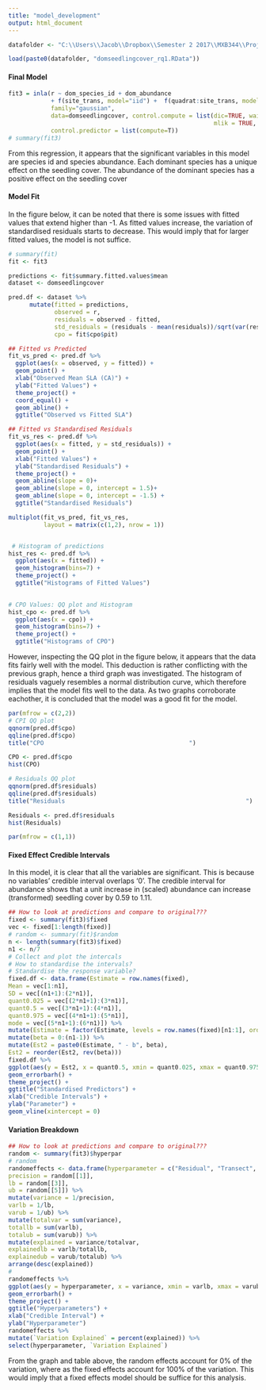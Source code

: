 ```yaml
---
title: "model_development"
output: html_document
---
```


```r
datafolder <- "C:\\Users\\Jacob\\Dropbox\\Semester 2 2017\\MXB344\\Project\\Data\\"

load(paste0(datafolder, "domseedlingcover_rq1.RData"))
```


#### Final Model
```r

fit3 = inla(r ~ dom_species_id + dom_abundance 
            + f(site_trans, model="iid") +  f(quadrat:site_trans, model = "iid"),
            family="gaussian",
            data=domseedlingcover, control.compute = list(dic=TRUE, waic = TRUE, cpo=TRUE,
                                                          mlik = TRUE, config=TRUE),
            control.predictor = list(compute=T))
# summary(fit3)

```


From this regression, it appears that the significant variables in this model are species id and species abundance. Each dominant species has a unique effect on the seedling cover. The abundance of the dominant species has a positive effect on the seedling cover


#### Model Fit
In the figure below, it can be noted that there is some issues with fitted values that extend higher than -1. As fitted values increase, the variation of standardised residuals starts to decrease. This would imply that for larger fitted values, the model is not suffice. 

```r
# summary(fit)
fit <- fit3

predictions <- fit$summary.fitted.values$mean
dataset <- domseedlingcover

pred.df <- dataset %>% 
      mutate(fitted = predictions,
             observed = r,
             residuals = observed - fitted,
             std_residuals = (residuals - mean(residuals))/sqrt(var(residuals)),
             cpo = fit$cpo$pit)

## Fitted vs Predicted
fit_vs_pred <- pred.df %>%
  ggplot(aes(x = observed, y = fitted)) +
  geom_point() +
  xlab("Observed Mean SLA (CA)") +
  ylab("Fitted Values") +
  theme_project() +
  coord_equal() +
  geom_abline() +
  ggtitle("Observed vs Fitted SLA")

## Fitted vs Standardised Residuals
fit_vs_res <- pred.df %>%
  ggplot(aes(x = fitted, y = std_residuals)) +
  geom_point() +
  xlab("Fitted Values") +
  ylab("Standardised Residuals") +
  theme_project() +
  geom_abline(slope = 0)+
  geom_abline(slope = 0, intercept = 1.5)+
  geom_abline(slope = 0, intercept = -1.5) +
  ggtitle("Standardised Residuals")

multiplot(fit_vs_pred, fit_vs_res,
          layout = matrix(c(1,2), nrow = 1))


 # Histogram of predictions
hist_res <- pred.df %>%
  ggplot(aes(x = fitted)) +
  geom_histogram(bins=7) +
  theme_project() +
  ggtitle("Histograms of Fitted Values")
  

# CPO Values: QQ plot and Histogram
hist_cpo <- pred.df %>%
  ggplot(aes(x = cpo)) +
  geom_histogram(bins=7) +
  theme_project() +
  ggtitle("Histograms of CPO")
```

However, inspecting the QQ plot in the figure below, it appears that the data fits fairly well with the model. This deduction is rather conflicting with the previous graph, hence a third graph was investigated. The histogram of residuals vaguely resembles a normal distribution curve, which therefore implies that the model fits well to the data. As two graphs corroborate eachother, it is concluded that the model was a good fit for the model. 

```r
par(mfrow = c(2,2))
# CPI QQ plot
qqnorm(pred.df$cpo)
qqline(pred.df$cpo)
title("CPO                                         ")

CPO <- pred.df$cpo
hist(CPO)

# Residuals QQ plot
qqnorm(pred.df$residuals)
qqline(pred.df$residuals)
title("Residuals                                                   ")

Residuals <- pred.df$residuals
hist(Residuals)

par(mfrow = c(1,1))
```

#### Fixed Effect Credible Intervals
In this model, it is clear that all the variables are significant. This is because no variables' credible interval overlaps '0'. The credible interval for abundance shows that a unit increase in (scaled) abundance can increase (transformed) seedling cover by 0.59 to 1.11.

```r
## How to look at predictions and compare to original???
fixed <- summary(fit3)$fixed
vec <- fixed[1:length(fixed)]
# random <- summary(fit)$random
n <- length(summary(fit3)$fixed)
n1 <- n/7
# Collect and plot the intercals
# How to standardise the intervals?
# Standardise the response variable?
fixed.df <- data.frame(Estimate = row.names(fixed),
Mean = vec[1:n1],
SD = vec[(n1+1):(2*n1)],
quant0.025 = vec[(2*n1+1):(3*n1)],
quant0.5 = vec[(3*n1+1):(4*n1)],
quant0.975 = vec[(4*n1+1):(5*n1)],
mode = vec[(5*n1+1):(6*n1)]) %>%
mutate(Estimate = factor(Estimate, levels = row.names(fixed)[n1:1], ordered = TRUE)) %>%
mutate(beta = 0:(n1-1)) %>%
mutate(Est2 = paste0(Estimate, " - b", beta),
Est2 = reorder(Est2, rev(beta)))
fixed.df %>%
ggplot(aes(y = Est2, x = quant0.5, xmin = quant0.025, xmax = quant0.975)) +
geom_errorbarh() +
theme_project() +
ggtitle("Standardised Predictors") +
xlab("Credible Intervals") +
ylab("Parameter") +
geom_vline(xintercept = 0)
```



#### Variation Breakdown
```r
## How to look at predictions and compare to original???
random <- summary(fit3)$hyperpar
# random
randomeffects <- data.frame(hyperparameter = c("Residual", "Transect", "Quadrat:Transect"),
precision = random[[1]],
lb = random[[3]],
ub = random[[5]]) %>%
mutate(variance = 1/precision,
varlb = 1/lb,
varub = 1/ub) %>%
mutate(totalvar = sum(variance),
totallb = sum(varlb),
totalub = sum(varub)) %>%
mutate(explained = variance/totalvar,
explainedlb = varlb/totallb,
explainedub = varub/totalub) %>%
arrange(desc(explained))
# 
randomeffects %>%
ggplot(aes(y = hyperparameter, x = variance, xmin = varlb, xmax = varub)) +
geom_errorbarh() +
theme_project() +
ggtitle("Hyperparameters") +
xlab("Credible Interval") +
ylab("Hyperparameter")
randomeffects %>%
mutate(`Variation Explained` = percent(explained)) %>%
select(hyperparameter, `Variation Explained`)


```

From the graph and table above, the random effects account for 0% of the variation, where as the fixed effects account for 100% of the variation. This would imply that a fixed effects model should be suffice for this analysis. 

